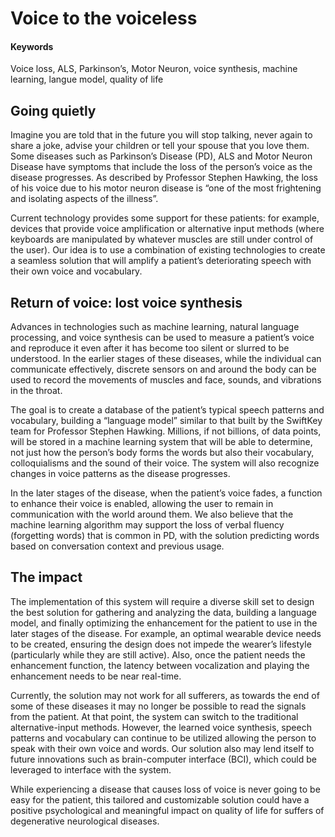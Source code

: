 # Voice to the voiceless {#lostvoicesynthesis}

#### Keywords

Voice loss, ALS, Parkinson’s, Motor Neuron, voice synthesis, machine learning, langue model, quality of life

## Going quietly

Imagine you are told that in the future you will stop talking, never again to share a joke, advise your children or tell your spouse that you love them. Some diseases such as Parkinson’s Disease (PD), ALS and Motor Neuron Disease have symptoms that include the loss of the person’s voice as the disease progresses. As described by Professor Stephen Hawking, the loss of his voice due to his motor neuron disease is “one of the most frightening and isolating aspects of the illness”.

Current technology provides some support for these patients: for example, devices that provide voice amplification or alternative input methods (where keyboards are manipulated by whatever muscles are still under control of the user). Our idea is to use a combination of existing technologies to create a seamless solution that will amplify a patient’s deteriorating speech with their own voice and vocabulary.

## Return of voice: lost voice synthesis

Advances in technologies such as machine learning, natural language processing, and voice synthesis can be used to measure a patient’s voice and reproduce it even after it has become too silent or slurred to be understood. In the earlier stages of these diseases, while the individual can communicate effectively, discrete sensors on and around the body can be used to record the movements of muscles and face, sounds, and vibrations in the throat.

The goal is to create a database of the patient’s typical speech patterns and vocabulary, building a “language model” similar to that built by the SwiftKey team for Professor Stephen Hawking. Millions, if not billions, of data points, will be stored in a machine learning system that will be able to determine, not just how the person’s body forms the words but also their vocabulary, colloquialisms and the sound of their voice. The system will also recognize changes in voice patterns as the disease progresses. 

In the later stages of the disease, when the patient’s voice fades, a function to enhance their voice is enabled, allowing the user to remain in communication with the world around them. We also believe that the machine learning algorithm may support the loss of verbal fluency (forgetting words) that is common in PD, with the solution predicting words based on conversation context and previous usage.

## The impact

The implementation of this system will require a diverse skill set to design the best solution for gathering and analyzing the data, building a language model, and finally optimizing the enhancement for the patient to use in the later stages of the disease. For example, an optimal wearable device needs to be created, ensuring the design does not impede the wearer's lifestyle (particularly while they are still active). Also, once the patient needs the enhancement function, the latency between vocalization and playing the enhancement needs to be near real-time.

Currently, the solution may not work for all sufferers, as towards the end of some of these diseases it may no longer be possible to read the signals from the patient. At that point, the system can switch to the traditional alternative-input methods. However, the learned voice synthesis, speech patterns and vocabulary can continue to be utilized allowing the person to speak with their own voice and words.  Our solution also may lend itself to future innovations such as brain-computer interface (BCI), which could be leveraged to interface with the system.

While experiencing a disease that causes loss of voice is never going to be easy for the patient, this tailored and customizable solution could have a positive psychological and meaningful impact on quality of life for suffers of degenerative neurological diseases.
 
